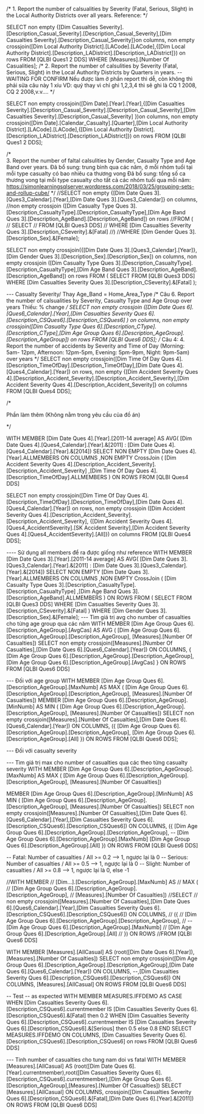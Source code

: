 ﻿/*
	1. Report the number of calsualities by Severity (Fatal, Serious, Slight) in the Local
    Authority Districts over all years. Reference:
*/

SELECT 
non empty {[Dim Casualties Severity].[Description_Casual_Severity].[Description_Casual_Severity],[Dim Casualties Severity].[Description_Casual_Severity]}on columns,
non empty crossjoin([Dim Local Authority District].[LACode].[LACode],{[Dim Local Authority District].[Description_LADistrict].[Description_LADistrict]}) on rows
FROM [QLBI Ques1 2 DDS]
WHERE [Measures].[Number Of Casualities];
/*
2. Report the number of calsulities by Severity (Fatal, Serious, Slight) in the Local
Authority Districts by Quarters in years. -- WAITING FOR CONFIRM
Nếu được làm ở phần report thì dễ, còn không thì phải sửa câu này 1 xíu
VD: quý thay vì chỉ ghi 1,2,3,4 thì sẽ ghi là CQ 1 2008, CQ 2 2008,v.v....
*/

SELECT 
non empty crossjoin([Dim Date].[Year].[Year],{[Dim Casualties Severity].[Description_Casual_Severity].[Description_Casual_Severity],[Dim Casualties Severity].[Description_Casual_Severity] })on columns,
non empty crossjoin([Dim Date].[Calendar_Casualty].[Quarter],[Dim Local Authority District].[LACode].[LACode],{[Dim Local Authority District].[Description_LADistrict].[Description_LADistrict]}) on rows
FROM [QLBI Ques1 2 DDS];

/*	
3. Report the number of faltal calsulities by Gender, Casualty Type and Age Band
over years. 
Đã bổ sung: trung bình qua các năm, ở mỗi nhóm tuổi tại mỗi type casualty có bao nhiêu ca thương vong
Đã bổ sung: tổng số ca thương vong tại mỗi type casualty cho tất cả các nhóm tuổi qua mỗi năm: https://simonlearningsqlserver.wordpress.com/2018/03/25/grouping-sets-and-rollup-cube/
*/
//SELECT non empty {[Dim Date Ques 3].[Ques3_Calendar].[Year],[Dim Date Ques 3].[Ques3_Calendar]} on columns, 
//non empty crossjoin ([Dim Casualty Type Ques 3].[Description_CasualtyType].[Description_CasualtyType],[Dim Age Band Ques 3].[Description_AgeBand].[Description_AgeBand]) on rows
//FROM (
//	SELECT
//	FROM [QLBI Ques3 DDS]
//    WHERE [Dim Casualties Severity Ques 3].[Description_CSeverity].&[Fatal]
//)
//WHERE [Dim Gender Ques 3].[Description_Sex].&[Female];

SELECT non empty crossjoin({[Dim Date Ques 3].[Ques3_Calendar].[Year]},[Dim Gender Ques 3].[Description_Sex].[Description_Sex]) on columns, 
non empty crossjoin ([Dim Casualty Type Ques 3].[Description_CasualtyType].[Description_CasualtyType],[Dim Age Band Ques 3].[Description_AgeBand].[Description_AgeBand]) on rows
FROM (
	SELECT
	FROM [QLBI Ques3 DDS]
    WHERE [Dim Casualties Severity Ques 3].[Description_CSeverity].&[Fatal]
);

 --- Casualty Severity/ Thay Age_Band = Home_Area_Type
/*
	Câu 6. Report the number of calsualities by Severity, Casualty Type and Age Group over years
	Thiếu: % change
*/
SELECT non empty crossjoin ([Dim Date Ques 6].[Ques6_Calendar].[Year],[Dim Casualties Severity Ques 6].[Description_CSQues6].[Description_CSQues6] ) on columns, 
non empty crossjoin([Dim Casualty Type Ques 6].[Description_CType].[Description_CType],[Dim Age Group Ques 6].[Description_AgeGroup].[Description_AgeGroup]) on rows
FROM [QLBI Ques6 DDS];
/*
	Câu 4: 4. Report the number of accidents by Severity and Time of Day (Morning: 5am-
   12pm, Afternoon: 12pm-5pm, Evening: 5pm-9pm, Night: 9pm-5am) over years
*/
SELECT non empty crossjoin([Dim Time Of Day Ques 4].[Description_TimeOfDay].[Description_TimeOfDay],[Dim Date Ques 4].[Ques4_Calendar].[Year]) on rows,
non empty {[Dim Accident Severity Ques 4].[Description_Accident_Severity].[Description_Accident_Severity],[Dim Accident Severity Ques 4].[Description_Accident_Severity]} on columns
FROM [QLBI Ques4 DDS];

/*

Phần làm thêm (Không nằm trong yêu cầu của đồ án)

*/

 WITH MEMBER [Dim Date Ques 4].[Year].[2011-14 average] AS AVG( [Dim Date Ques 4].[Ques4_Calendar].[Year].&[2011] : [Dim Date Ques 4].[Ques4_Calendar].[Year].&[2014]) 
 SELECT 
   NON EMPTY 
     [Dim Date Ques 4].[Year].ALLMEMBERS ON COLUMNS
  ,NON EMPTY 
     CrossJoin
     (
       [Dim Accident Severity Ques 4].[Description_Accident_Severity].[Description_Accident_Severity]
      ,[Dim Time Of Day Ques 4].[Description_TimeOfDay].ALLMEMBERS
     ) ON ROWS
 FROM [QLBI Ques4 DDS]

SELECT non empty crossjoin([Dim Time Of Day Ques 4].[Description_TimeOfDay].[Description_TimeOfDay],[Dim Date Ques 4].[Ques4_Calendar].[Year]) on rows,
non empty crossjoin ([Dim Accident Severity Ques 4].[Description_Accident_Severity].[Description_Accident_Severity],
{[Dim Accident Severity Ques 4].[Ques4_AccidentSeverity].[SK Accident Severity],[Dim Accident Severity Ques 4].[Ques4_AccidentSeverity].[All]}) on columns
FROM [QLBI Ques4 DDS];

---- Sử dụng all members để ra được giống như reference
 WITH MEMBER [Dim Date Ques 3].[Year].[2011-14 average] AS AVG( [Dim Date Ques 3].[Ques3_Calendar].[Year].&[2011] : [Dim Date Ques 3].[Ques3_Calendar].[Year].&[2014]) 
 SELECT 
   NON EMPTY 
     [Dim Date Ques 3].[Year].ALLMEMBERS ON COLUMNS
  ,NON EMPTY 
     CrossJoin
     (
       [Dim Casualty Type Ques 3].[Description_CasualtyType].[Description_CasualtyType] 
      ,[Dim Age Band Ques 3].[Description_AgeBand].ALLMEMBERS
     ) ON ROWS
 FROM (
	SELECT
	FROM [QLBI Ques3 DDS]
    WHERE [Dim Casualties Severity Ques 3].[Description_CSeverity].&[Fatal] )
 WHERE [Dim Gender Ques 3].[Description_Sex].&[Female];
--- Tìm giá trị avg cho number of casualties cho từng age group qua các năm
WITH MEMBER 
  [Dim Age Group Ques 6].[Description_AgeGroup].[AvgCas] AS
   AVG (
       [Dim Age Group Ques 6].[Description_AgeGroup].[Description_AgeGroup],
	[Measures].[Number Of Casualties]) 
SELECT 
  non empty crossjoin([Measures].[Number Of Casualties],[Dim Date Ques 6].[Ques6_Calendar].[Year]) ON COLUMNS,
  {
   [Dim Age Group Ques 6].[Description_AgeGroup].[Description_AgeGroup], 
   [Dim Age Group Ques 6].[Description_AgeGroup].[AvgCas]
  } ON ROWS
FROM [QLBI Ques6 DDS]

--- Đối với age group
WITH MEMBER 
  [Dim Age Group Ques 6].[Description_AgeGroup].[MaxNumb] AS
   MAX (
       [Dim Age Group Ques 6].[Description_AgeGroup].[Description_AgeGroup],
	[Measures].[Number Of Casualties])
MEMBER [Dim Age Group Ques 6].[Description_AgeGroup].[MinNumb] AS MIN (
       [Dim Age Group Ques 6].[Description_AgeGroup].[Description_AgeGroup],
	[Measures].[Number Of Casualties])
SELECT 
  non empty crossjoin([Measures].[Number Of Casualties],[Dim Date Ques 6].[Ques6_Calendar].[Year]) ON COLUMNS,
  ({
   [Dim Age Group Ques 6].[Description_AgeGroup].[Description_AgeGroup], 
   [Dim Age Group Ques 6].[Description_AgeGroup].[All]
  }) ON ROWS
FROM [QLBI Ques6 DDS];

--- Đối với casualty severity

--- Tìm giá trị max cho number of casualties qua các theo từng casualty severity
WITH MEMBER 
  [Dim Age Group Ques 6].[Description_AgeGroup].[MaxNumb] AS
   MAX (
       [Dim Age Group Ques 6].[Description_AgeGroup].[Description_AgeGroup],
	[Measures].[Number Of Casualties])

MEMBER [Dim Age Group Ques 6].[Description_AgeGroup].[MinNumb] AS MIN (
       [Dim Age Group Ques 6].[Description_AgeGroup].[Description_AgeGroup],
	[Measures].[Number Of Casualties])
SELECT 
  non empty crossjoin([Measures].[Number Of Casualties],[Dim Date Ques 6].[Ques6_Calendar].[Year],[Dim Casualties Severity Ques 6].[Description_CSQues6].[Description_CSQues6]) ON COLUMNS,
  ({
   [Dim Age Group Ques 6].[Description_AgeGroup].[Description_AgeGroup], 
   -- [Dim Age Group Ques 6].[Description_AgeGroup].[MaxNumb]
   [Dim Age Group Ques 6].[Description_AgeGroup].[All]
  }) ON ROWS
FROM [QLBI Ques6 DDS]

-- Fatal: Number of casualties / All >= 0.2 --> 1, ngược lại là 0
-- Serious: Number of casualties / All >= 0.5 --> 1, ngược lại là 0
-- Slight: Number of casualties / All >= 0.8 --> 1, ngược lại là 0, else -1

//WITH MEMBER 
//  [Dim...].[Description_AgeGroup].[MaxNumb] AS
//   MAX (
//       [Dim Age Group Ques 6].[Description_AgeGroup].[Description_AgeGroup],
//	[Measures].[Number Of Casualties])
//SELECT 
//  non empty crossjoin([Measures].[Number Of Casualties],[Dim Date Ques 6].[Ques6_Calendar].[Year],[Dim Casualties Severity Ques 6].[Description_CSQues6].[Description_CSQues6]) ON COLUMNS,
//  ({
//   [Dim Age Group Ques 6].[Description_AgeGroup].[Description_AgeGroup], 
//   -- [Dim Age Group Ques 6].[Description_AgeGroup].[MaxNumb]
//   [Dim Age Group Ques 6].[Description_AgeGroup].[All]
//  }) ON ROWS
//FROM [QLBI Ques6 DDS]

WITH MEMBER 
  [Measures].[AllCasual] AS
  (root([Dim Date Ques 6].[Year]),[Measures].[Number Of Casualties])
SELECT 
  non empty crossjoin([Dim Age Group Ques 6].[Description_AgeGroup].[Description_AgeGroup],[Dim Date Ques 6].[Ques6_Calendar].[Year]) ON COLUMNS, --,[Dim Casualties Severity Ques 6].[Description_CSQues6].[Description_CSQues6]) ON COLUMNS,
  [Measures].[AllCasual] ON ROWS
FROM [QLBI Ques6 DDS]

-- Test -- as expected
WITH MEMBER MEASURES.IFFDEMO AS
CASE 
	WHEN [Dim Casualties Severity Ques 6].[Description_CSQues6].currentmember IS [Dim Casualties Severity Ques 6].[Description_CSQues6].&[Fatal] then 0.2
	WHEN [Dim Casualties Severity Ques 6].[Description_CSQues6].currentmember IS [Dim Casualties Severity Ques 6].[Description_CSQues6].&[Serious] then 0.5
	else 0.8
END
SELECT MEASURES.IFFDEMO ON COLUMNS,
[Dim Casualties Severity Ques 6].[Description_CSQues6].[Description_CSQues6] on rows
FROM [QLBI Ques6 DDS]

--- Tinh number of casualties cho tung nam doi vs fatal
WITH MEMBER 
  [Measures].[AllCasual] AS
  (root([Dim Date Ques 6].[Year].currentmember),root([Dim Casualties Severity Ques 6].[Description_CSQues6].currentmember),[Dim Age Group Ques 6].[Description_AgeGroup],[Measures].[Number Of Casualties])
SELECT [Measures].[AllCasual] ON COLUMNS,
crossjoin([Dim Casualties Severity Ques 6].[Description_CSQues6].&[Fatal],[Dim Date Ques 6].[Year].&[2011]) ON ROWS
FROM [QLBI Ques6 DDS]